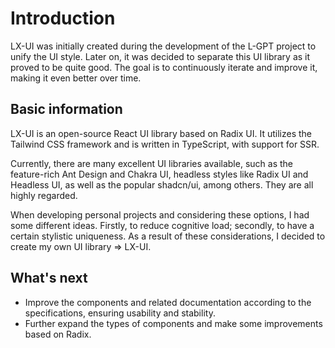
# Introduction

<Callout type="info" emoji="💡">
  LX-UI was initially created during the development of the L-GPT project to
  unify the UI style. Later on, it was decided to separate this UI library as it
  proved to be quite good. The goal is to continuously iterate and improve it,
  making it even better over time.
</Callout>

## Basic information

LX-UI is an open-source React UI library based on Radix UI. It utilizes the Tailwind CSS framework and is written in TypeScript, with support for SSR.

Currently, there are many excellent UI libraries available, such as the feature-rich Ant Design and Chakra UI, headless styles like Radix UI and Headless UI, as well as the popular shadcn/ui, among others. They are all highly regarded.

When developing personal projects and considering these options, I had some different ideas. Firstly, to reduce cognitive load; secondly, to have a certain stylistic uniqueness. As a result of these considerations, I decided to create my own UI library => LX-UI.

## What's next

- Improve the components and related documentation according to the specifications, ensuring usability and stability.
- Further expand the types of components and make some improvements based on Radix.

